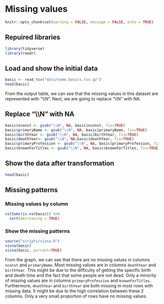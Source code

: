 # Missing values

```r
knitr::opts_chunk$set(warning = FALSE, message = FALSE, echo = TRUE)
```

## Repuired libraries

```r
library(tidyverse)
library(readr)
```

## Load and show the initial data
```r
basic <- read_tsv("data/name.basics.tsv.gz")
head(basic)
```

From the output table, we can see that the missing values in this dataset are represented with "\\\\N". Next, we are going to replace "\\\\N" with NA.

## Replace "\\\\N" with NA
```r
basic$nconst <- gsub("\\N", NA, basic$nconst, fix=TRUE)
basic$primaryName <- gsub("\\N", NA, basic$primaryName, fix=TRUE)
basic$birthYear <- gsub("\\N", NA, basic$birthYear, fix=TRUE)
basic$deathYear<- gsub("\\N", NA,basic$deathYear, fix=TRUE)
basic$primaryProfession <- gsub("\\N", NA, basic$primaryProfession, fix=TRUE)
basic$knownForTitles <- gsub("\\N", NA, basic$knownForTitles, fix=TRUE)
```

## Show the data after transformation
```r
head(basic)
```


## Missing patterns

### Missing values by column
```r
colSums(is.na(basic)) %>%
  sort(decreasing = TRUE)
```


### Show the missing patterns 
```r
source("scripts/visna.R")
visna(basic)
visna(basic, percent=TRUE)
```

From the graph, we can see that there are no missing values in columns `nconst` and `primaryName`. Most missing values are in columns `deathYear` and `birthYear`. This might be due to the difficulty of getting the specific birth and death time and the fact that some people are not dead. Only a minority of missing values are in columns `primaryProfession` and `knownForTitles`. Furthermore, `deathYear` and `birthYear` are both missing in most rows with missing data. It might be due to the high correlation between these 2 columns. Only a very small proportion of rows have no missing values. 
